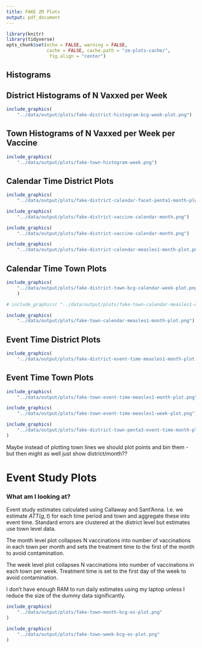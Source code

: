 ```yaml
---
title: FAKE ZM Plots
output: pdf_document
---
```





```r
library(knitr)
library(tidyverse)
opts_chunk$set(echo = FALSE, warning = FALSE, 
               cache = FALSE, cache.path = "zm-plots-cache/", 
                fig.align = "center")
```


## Histograms 

## District Histograms of N Vaxxed per Week

```r

include_graphics(
    "../data/output/plots/fake-district-histogram-bcg-week-plot.png")

```

## Town Histograms of N Vaxxed per Week per Vaccine

```r

include_graphics(
    "../data/output/plots/fake-town-histogram-week.png")

```

## Calendar Time District Plots


```r

include_graphics(
    "../data/output/plots/fake-district-calendar-facet-penta1-month-plot.png")
```

```r

include_graphics(
    "../data/output/plots/fake-district-vaccine-calendar-month.png")
```


```r

include_graphics(
    "../data/output/plots/fake-district-vaccine-calendar-month.png")
```




```r

include_graphics(
    "../data/output/plots/fake-district-calendar-measles1-month-plot.png")
```


## Calendar Time Town Plots


```r

include_graphics(
    "../data/output/plots/fake-district-town-bcg-calendar-week-plot.png"
    )
```

```r

# include_graphics( "../data/output/plots/fake-town-calendar-measles1-week-plot.png")
```

```r

include_graphics(
    "../data/output/plots/fake-town-calendar-measles1-month-plot.png")
```


## Event Time District Plots

```r

include_graphics(
    "../data/output/plots/fake-district-event-time-measles1-month-plot.png")


```

## Event Time Town Plots

```r

include_graphics(
    "../data/output/plots/fake-town-event-time-measles1-month-plot.png")


```

```r

include_graphics(
    "../data/output/plots/fake-town-event-time-measles1-week-plot.png")


```


```r

include_graphics(
    "../data/output/plots/fake-district-town-penta3-event-time-month-plot.png"
)
```


Maybe instead of plotting town lines we should plot points and bin them - 
but then might as well just show district/month??


# Event Study Plots

### What am I looking at?

Event study estimates calculated using Callaway and Sant'Anna. I.e. we estimate 
$ATT(g, t)$ for each time period and town and aggregate these into event time. 
Standard errors are clustered at the district level but estimates use town level 
data. 

The month level plot collapses N vaccinations into number of vaccinations in each 
town per month and sets the treatment time to the first of the month to 
avoid contamination. 

The week level plot collapses N vaccinations into number of vaccinations in each 
town per week. Treatment time is set to the first day of the week to avoid 
contamination.


I don't have enough RAM to run daily estimates using my laptop unless I reduce 
the size of the dummy data significantly.

```r

include_graphics(
    "../data/output/plots/fake-town-month-bcg-es-plot.png"
)
```


```r

include_graphics(
    "../data/output/plots/fake-town-week-bcg-es-plot.png"
)


```


